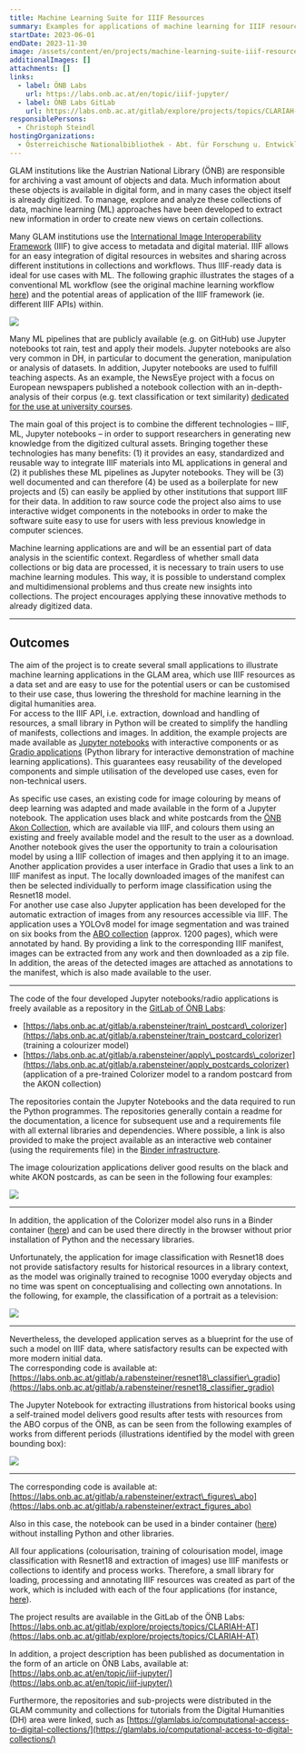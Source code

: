 ```yaml
---
title: Machine Learning Suite for IIIF Resources
summary: Examples for applications of machine learning for IIIF resources
startDate: 2023-06-01
endDate: 2023-11-30
image: /assets/content/en/projects/machine-learning-suite-iiif-resources/image.png
additionalImages: []
attachments: []
links:
  - label: ÖNB Labs
    url: https://labs.onb.ac.at/en/topic/iiif-jupyter/
  - label: ÖNB Labs GitLab
    url: https://labs.onb.ac.at/gitlab/explore/projects/topics/CLARIAH-AT
responsiblePersons:
  - Christoph Steindl
hostingOrganizations:
  - Österreichische Nationalbibliothek - Abt. für Forschung u. Entwicklung
---
```

GLAM institutions like the Austrian National Library (ÖNB) are responsible for archiving a vast amount of objects and data. Much information about these objects is available in digital form, and in many cases the object itself is already digitized. To manage, explore and analyze these collections of data, machine learning (ML) approaches have been developed to extract new information in order to create new views on certain collections.

Many GLAM institutions use the [International Image Interoperability Framework](https://iiif.io/) (IIIF) to give access to metadata and digital material. IIIF allows for an easy integration of digital resources in websites and sharing across different institutions in collections and workflows. Thus IIIF-ready data is ideal for use cases with ML. The following graphic illustrates the stages of a conventional ML workflow (see the original machine learning workflow [here](https://towardsdatascience.com/workflow-of-a-machine-learning-project-ec1dba419b94)) and the potential areas of application of the IIIF framework (ie. different IIIF APIs) within.

![](/assets/content/en/projects/machine-learning-suite-iiif-resources/bildschirmfoto-2023-11-20-um-16.51.19-1024x534.png)

Many ML pipelines that are publicly available (e.g. on GitHub) use Jupyter notebooks tot rain, test and apply their models. Jupyter notebooks are also very common in DH, in particular to document the generation, manipulation or analysis of datasets. In addition, Jupyter notebooks are used to fulfill teaching aspects. As an example, the NewsEye project with a focus on European newspapers published a notebook collection with an in-depth- analysis of their corpus (e.g. text classification or text similarity) [dedicated for the use at university courses](https://www.newseye.eu/resources/educational-material/syllabi-and-teaching-material-for-universities/).

The main goal of this project is to combine the different technologies – IIIF, ML, Jupyter notebooks – in order to support researchers in generating new knowledge from the digitized cultural assets. Bringing together these technologies has many benefits: (1) it provides an easy, standardized and reusable way to integrate IIIF materials into ML applications in general and (2) it publishes these ML pipelines as Jupyter notebooks. They will be (3) well documented and can therefore (4) be used as a boilerplate for new projects and (5) can easily be applied by other institutions that support IIIF for their data. In addition to raw source code the project also aims to use interactive widget components in the notebooks in order to make the software suite easy to use for users with less previous knowledge in computer sciences.

Machine learning applications are and will be an essential part of data analysis in the scientific context. Regardless of whether small data collections or big data are processed, it is necessary to train users to use machine learning modules. This way, it is possible to understand complex and multidimensional problems and thus create new insights into collections. The project encourages applying these innovative methods to already digitized data.

---

## **Outcomes**

The aim of the project is to create several small applications to illustrate machine learning applications in the GLAM area, which use IIIF resources as a data set and are easy to use for the potential users or can be customised to their use case, thus lowering the threshold for machine learning in the digital humanities area.\
For access to the IIIF API, i.e. extraction, download and handling of resources, a small library in Python will be created to simplify the handling of manifests, collections and images. In addition, the example projects are made available as [Jupyter notebooks](https://jupyter.org/) with interactive components or as [Gradio applications](https://www.gradio.app/) (Python library for interactive demonstration of machine learning applications). This guarantees easy reusability of the developed components and simple utilisation of the developed use cases, even for non-technical users.

As specific use cases, an existing code for image colouring by means of deep learning was adapted and made available in the form of a Jupyter notebook. The application uses black and white postcards from the [ÖNB Akon Collection](https://akon.onb.ac.at), which are available via IIIF, and colours them using an existing and freely available model and the result to the user as a download. Another notebook gives the user the opportunity to train a colourisation model by using a IIIF collection of images and then applying it to an image. Another application provides a user interface in Gradio that uses a link to an IIIF manifest as input. The locally downloaded images of the manifest can then be selected individually to perform image classification using the Resnet18 model.\
For another use case also Jupyter application has been developed for the automatic extraction of images from any resources accessible via IIIF. The application uses a YOLOv8 model for image segmentation and was trained on six books from the [ABO collection](https://www.onb.ac.at/digitale-angebote/austrian-books-online) (approx. 1200 pages), which were annotated by hand. By providing a link to the corresponding IIIF manifest, images can be extracted from any work and then downloaded as a zip file. In addition, the areas of the detected images are attached as annotations to the manifest, which is also made available to the user.

---

The code of the four developed Jupyter notebooks/radio applications is freely available as a repository in the [GitLab of ÖNB Labs](https://labs.onb.ac.at/gitlab/explore/projects/):

* [https://labs.onb.ac.at/gitlab/a.rabensteiner/train\_postcard\_colorizer](https://labs.onb.ac.at/gitlab/a.rabensteiner/train_postcard_colorizer) (training a colourizer model)
* [https://labs.onb.ac.at/gitlab/a.rabensteiner/apply\_postcards\_colorizer](https://labs.onb.ac.at/gitlab/a.rabensteiner/apply_postcards_colorizer) (application of a pre-trained Colorizer model to a random postcard from the AKON collection)

The repositories contain the Jupyter Notebooks and the data required to run the Python programmes. The repositories generally contain a readme for the documentation, a licence for subsequent use and a requirements file with all external libraries and dependencies. Where possible, a link is also provided to make the project available as an interactive web container (using the requirements file) in the [Binder infrastructure](https://mybinder.org/).

The image colourization applications deliver good results on the black and white AKON postcards, as can be seen in the following four examples:

![](/assets/content/en/projects/machine-learning-suite-iiif-resources/example_akon_colourization-1024x656.png)

---

In addition, the application of the Colorizer model also runs in a Binder container ([here](https://mybinder.org/v2/git/https%3A%2F%2Flabs.onb.ac.at%2Fgitlab%2Fa.rabensteiner%2Ftest_ipython/HEAD?labpath=colorize_postcards.ipynb)) and can be used there directly in the browser without prior installation of Python and the necessary libraries.

Unfortunately, the application for image classification with Resnet18 does not provide satisfactory results for historical resources in a library context, as the model was originally trained to recognise 1000 everyday objects and no time was spent on conceptualising and collecting own annotations. In the following, for example, the classification of a portrait as a television:

![](/assets/content/en/projects/machine-learning-suite-iiif-resources/exampleclassification-3-1024x468.png)

---

Nevertheless, the developed application serves as a blueprint for the use of such a model on IIIF data, where satisfactory results can be expected with more modern initial data.\
The corresponding code is available at: [https://labs.onb.ac.at/gitlab/a.rabensteiner/resnet18\_classifier\_gradio](https://labs.onb.ac.at/gitlab/a.rabensteiner/resnet18_classifier_gradio)

The Jupyter Notebook for extracting illustrations from historical books using a self-trained model delivers good results after tests with resources from the ABO corpus of the ÖNB, as can be seen from the following examples of works from different periods (illustrations identified by the model with green bounding box):

![](/assets/content/en/projects/machine-learning-suite-iiif-resources/image-extraction-bounding-box-1-1024x327.png)

---

The corresponding code is available at: [https://labs.onb.ac.at/gitlab/a.rabensteiner/extract\_figures\_abo](https://labs.onb.ac.at/gitlab/a.rabensteiner/extract_figures_abo)

Also in this case, the notebook can be used in a binder container ([here](https://mybinder.org/v2/git/https%3A%2F%2Flabs.onb.ac.at%2Fgitlab%2Fa.rabensteiner%2Fextract_figures_abo/HEAD?labpath=extract_figures.ipynb)) without installing Python and other libraries.

All four applications (colourisation, training of colourisation model, image classification with Resnet18 and extraction of images) use IIIF manifests or collections to identify and process works. Therefore, a small library for loading, processing and annotating IIIF resources was created as part of the work, which is included with each of the four applications (for instance, [here](https://labs.onb.ac.at/gitlab/a.rabensteiner/extract_figures_abo/-/blob/main/iiif_utils.py?ref_type=heads)).

The project results are available in the GitLab of the ÖNB Labs: [https://labs.onb.ac.at/gitlab/explore/projects/topics/CLARIAH-AT](https://labs.onb.ac.at/gitlab/explore/projects/topics/CLARIAH-AT)

In addition, a project description has been published as documentation in the form of an article on ÖNB Labs, available at: [https://labs.onb.ac.at/en/topic/iiif-jupyter/](https://labs.onb.ac.at/en/topic/iiif-jupyter/)

Furthermore, the repositories and sub-projects were distributed in the GLAM community and collections for tutorials from the Digital Humanities (DH) area were linked, such as [https://glamlabs.io/computational-access-to-digital-collections/](https://glamlabs.io/computational-access-to-digital-collections/)

<LinkButton label="more CLARIAH-AT projects" href="/project-funding/" />

<LinkButton label="more DHA projects" href="/projects/" />
